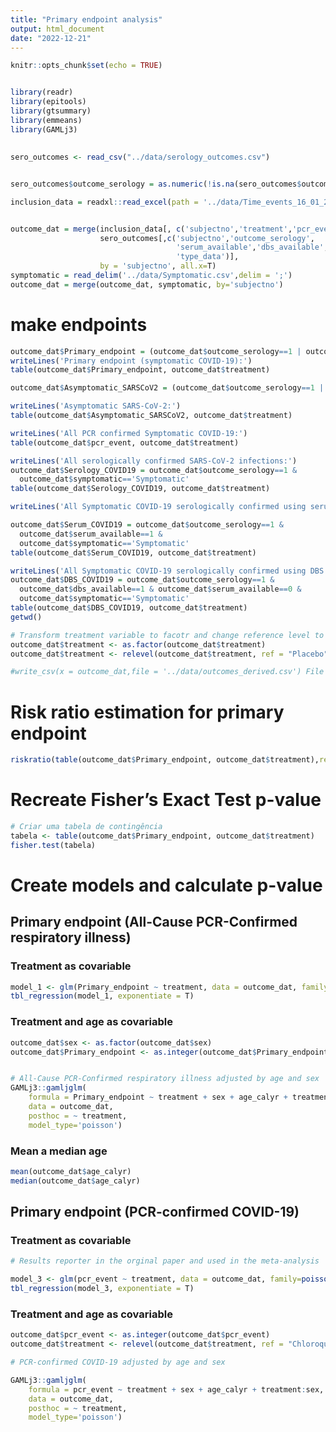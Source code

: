 ---
title: "Primary endpoint analysis"
output: html_document
date: "2022-12-21"
---

```{r setup, include=FALSE}
knitr::opts_chunk$set(echo = TRUE)


library(readr)
library(epitools)
library(gtsummary)
library(emmeans)
library(GAMLj3)
```

## 



```{r load_data}
sero_outcomes <- read_csv("../data/serology_outcomes.csv")


sero_outcomes$outcome_serology = as.numeric(!is.na(sero_outcomes$outcome))

inclusion_data = readxl::read_excel(path = '../data/Time_events_16_01_2023_REVISED_MM_WS_Latest_FINAL_19_01_23_merged.xlsx') #C:/Academico/Projetos/Cloroquina/Time_events_16_01_2023_REVISED_MM_WS_Latest_FINAL_19_01_23.xlsx'


outcome_dat = merge(inclusion_data[, c('subjectno','treatment','pcr_event', 'age_calyr', 'sex', "anychronic", "comorbidities", "diabetes", "bmi", "PCRcovid", "Serumcovid", "DBScovid" )], 
                    sero_outcomes[,c('subjectno','outcome_serology',
                                     'serum_available','dbs_available',
                                     'type_data')],
                    by = 'subjectno', all.x=T)
symptomatic = read_delim('../data/Symptomatic.csv',delim = ';')
outcome_dat = merge(outcome_dat, symptomatic, by='subjectno')


```



# make endpoints

```{r, echo=F}
outcome_dat$Primary_endpoint = (outcome_dat$outcome_serology==1 | outcome_dat$pcr_event==1) & outcome_dat$symptomatic=='Symptomatic'
writeLines('Primary endpoint (symptomatic COVID-19):')
table(outcome_dat$Primary_endpoint, outcome_dat$treatment)

outcome_dat$Asymptomatic_SARSCoV2 = (outcome_dat$outcome_serology==1 | outcome_dat$pcr_event==1) & outcome_dat$symptomatic=='Asymptomatic'

writeLines('Asymptomatic SARS-CoV-2:')
table(outcome_dat$Asymptomatic_SARSCoV2, outcome_dat$treatment)

writeLines('All PCR confirmed Symptomatic COVID-19:')
table(outcome_dat$pcr_event, outcome_dat$treatment)

writeLines('All serologically confirmed SARS-CoV-2 infections:')
outcome_dat$Serology_COVID19 = outcome_dat$outcome_serology==1 & 
  outcome_dat$symptomatic=='Symptomatic'
table(outcome_dat$Serology_COVID19, outcome_dat$treatment)

writeLines('All Symptomatic COVID-19 serologically confirmed using serum:')

outcome_dat$Serum_COVID19 = outcome_dat$outcome_serology==1 &
  outcome_dat$serum_available==1 &
  outcome_dat$symptomatic=='Symptomatic'
table(outcome_dat$Serum_COVID19, outcome_dat$treatment)

writeLines('All Symptomatic COVID-19 serologically confirmed using DBS:')
outcome_dat$DBS_COVID19 = outcome_dat$outcome_serology==1 &
  outcome_dat$dbs_available==1 & outcome_dat$serum_available==0 &
  outcome_dat$symptomatic=='Symptomatic'
table(outcome_dat$DBS_COVID19, outcome_dat$treatment)
getwd()

# Transform treatment variable to facotr and change reference level to placebo
outcome_dat$treatment <- as.factor(outcome_dat$treatment)
outcome_dat$treatment <- relevel(outcome_dat$treatment, ref = "Placebo")

#write_csv(x = outcome_dat,file = '../data/outcomes_derived.csv') File already in the repository
```

# Risk ratio estimation for primary endpoint


```{r}
riskratio(table(outcome_dat$Primary_endpoint, outcome_dat$treatment),rev='rows',method = 'wald')

```


# Recreate Fisher's Exact Test p-value

```{r}
# Criar uma tabela de contingência
tabela <- table(outcome_dat$Primary_endpoint, outcome_dat$treatment)
fisher.test(tabela)

```



# Create models and calculate p-value

## Primary endpoint (All-Cause PCR-Confirmed respiratory illness)

### Treatment as covariable
```{r}

model_1 <- glm(Primary_endpoint ~ treatment, data = outcome_dat, family=poisson(link='log'))
tbl_regression(model_1, exponentiate = T)
```


### Treatment and age as covariable
```{r}

outcome_dat$sex <- as.factor(outcome_dat$sex)
outcome_dat$Primary_endpoint <- as.integer(outcome_dat$Primary_endpoint)


# All-Cause PCR-Confirmed respiratory illness adjusted by age and sex
GAMLj3::gamljglm(
    formula = Primary_endpoint ~ treatment + sex + age_calyr + treatment:sex,
    data = outcome_dat,
    posthoc = ~ treatment,
    model_type='poisson')

```

### Mean a median age
```{r}
mean(outcome_dat$age_calyr)
median(outcome_dat$age_calyr)
```

## Primary endpoint (PCR-confirmed COVID-19)

### Treatment as covariable

```{r}
# Results reporter in the orginal paper and used in the meta-analysis

model_3 <- glm(pcr_event ~ treatment, data = outcome_dat, family=poisson(link='log'))
tbl_regression(model_3, exponentiate = T)

```

### Treatment and age as covariable


```{r}
outcome_dat$pcr_event <- as.integer(outcome_dat$pcr_event)
outcome_dat$treatment <- relevel(outcome_dat$treatment, ref = "Chloroquine/Hydroxychloroquine")

# PCR-confirmed COVID-19 adjusted by age and sex

GAMLj3::gamljglm(
    formula = pcr_event ~ treatment + sex + age_calyr + treatment:sex,
    data = outcome_dat,
    posthoc = ~ treatment,
    model_type='poisson')

```



